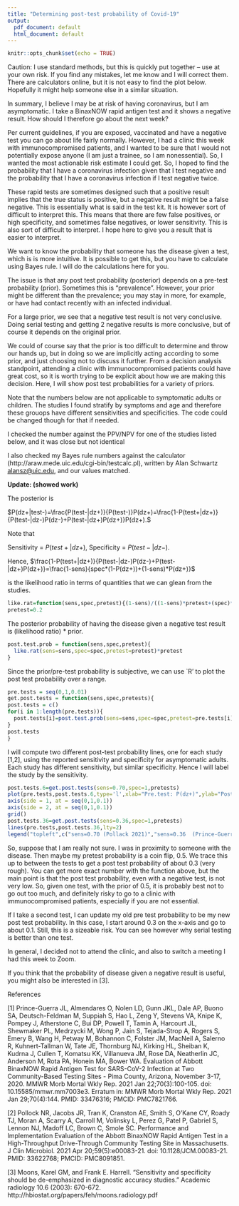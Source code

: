 ```yaml
---
title: "Determining post-test probability of Covid-19"
output:
  pdf_document: default
  html_document: default
---
```


```r
knitr::opts_chunk$set(echo = TRUE)
```

Caution: I use standard methods, but this is quickly put together -- use at your own risk.  If you find any mistakes, let me know and I will correct them.  There are calculators online, but it is not easy to find the plot below.  Hopefully it might help someone else in a similar situation.

In summary, I believe I may be at risk of having coronavirus, but I am asymptomatic.  I take a BinaxNOW rapid antigen test and it shows a negative result.  How should I therefore go about the next week? 

Per current guidelines, if you are exposed, vaccinated and have a negative test you can go about life fairly normally.  However, I had a clinic this week with immunocompromised patients, and I wanted to be sure that I would not potentially expose anyone (I am just a trainee, so I am nonessential). So, I wanted the most actionable risk estimate I could get. So, I hoped to find the probability that I have a coronavirus infection given that I test negative and the probability that I have a coronavirus infection if I test negative twice.

These rapid tests are sometimes designed such that a positive result implies that the true status is positive, but a negative result might be a false negative. This is essentially what is said in the test kit. 
It is however sort of difficult to interpret this. This means that there are few false positives, or high specificity, and sometimes false negatives, or lower sensitivity.  This is also sort of difficult to interpret.  I hope here to give you a result that is easier to interpret.

We want to know the probability that someone has the disease given a test, which is is more intuitive.  It is possible to get this, but you have to calculate using Bayes rule. I will do the calculations here for you.

The issue is that any post test probability (posterior) depends on a pre-test probability (prior).  Sometimes this is "prevalence".  However, your prior might be different than the prevalence;
you may stay in more, for example, or have had contact recently with an infected individual.

For a large prior, we see that a negative test  result is not very conclusive.  Doing serial testing and getting 2 negative results is more conclusive, but of course it depends on the original prior.

We could of course say that the prior is too difficult to determine and throw our hands up, but in doing so we are implicitly acting according to some prior, and just choosing not to discuss it further. From a decision analysis standpoint, attending a clinic with immunocompromised patients could have great cost, so it is worth trying to be explicit about how we are making this decision.  Here, I will show post test probabilities for a variety of priors. 

Note that the numbers below are not applicable to symptomatic adults or children.  The studies I found stratify by symptoms and age and therefore these grouops have different sensitivities and specificities. The code could be changed though for that if needed.

I checked the number against the PPV/NPV for one of the studies listed below, and it was close
but not identical

I also checked my Bayes rule numbers against the calculator (http://araw.mede.uic.edu/cgi-bin/testcalc.pl), written by Alan Schwartz <alansz@uic.edu>, and our values matched. 

**Update: (showed work)**

The posterior is

$P(dz+|test-)=\frac{P(test-|dz+)}{P(test-)}P(dz+)=\frac{1-P(test+|dz+)}{P(test-|dz-)P(dz-)+P(test-|dz+)P(dz+)}P(dz+).$

Note that

Sensitivity = $P(test+|dz+),$
Specificity = $P(test-|dz-).$

Hence,
$\frac{1-P(test+|dz+)}{P(test-|dz-)P(dz-)+P(test-|dz+)P(dz+)}=\frac{1-sens}{spec*(1-P(dz+))+(1-sens)*P(dz+)}$

is the likelihood ratio in terms of quantities that we can glean from the studies.


```r
like.rat=function(sens,spec,pretest){(1-sens)/((1-sens)*pretest+(spec)*(1-pretest))}
pretest=0.2
```

The posterior probability of having the disease given a negative test result is (likelihood ratio) * prior.


```r
post.test.prob = function(sens,spec,pretest){
  like.rat(sens=sens,spec=spec,pretest=pretest)*pretest
}
```

Since the prior/pre-test probability is subjective, we can use `R' to plot the post test probability over a range.

```r
pre.tests = seq(0,1,0.01)
get.post.tests = function(sens,spec,pretests){
post.tests = c()
for(i in 1:length(pre.tests)){
  post.tests[i]=post.test.prob(sens=sens,spec=spec,pretest=pre.tests[i])
}
post.tests
}
```

I will compute two different post-test probability lines, one for each study [1,2], using the reported sensitivity  and specificity for asymptomatic adults. Each study has different sensitivity, but similar specificity.  Hence I will label the study by the sensitivity.

```r
post.tests.6=get.post.tests(sens=0.70,spec=1,pretests)
plot(pre.tests,post.tests.6,type='l',xlab="Pre.test: P(dz+)",ylab="Post.test: P(dz+|test-)",lty=1,axes=FALSE)
axis(side = 1, at = seq(0,1,0.1))
axis(side = 2, at = seq(0,1,0.1))
grid()
post.tests.36=get.post.tests(sens=0.36,spec=1,pretests)
lines(pre.tests,post.tests.36,lty=2)
legend("topleft",c("sens=0.70 (Pollack 2021)","sens=0.36  (Prince-Guerra 2021)"),lty=c(1,2))
```

So, suppose that I am really not sure.  I was in proximity to someone with the disease.  Then maybe my pretest probability is a coin flip, 0.5.  We trace this up to between the tests to get a post test probability of about 0.3 (very rough).  You can get more exact number with the function above, but the main point is that the post test probability, even with a negative test, is not very low.  So, given one test, with the prior of 0.5, it is probably best not to go out too much, and definitely risky to go to a clinic with immunocompromised patients, especially if you are not essential. 

If I take a second test, I can update my old pre test probability to be my new post test probability.  In this case, I start around 0.3 on the x-axis and go to about 0.1.  Still, this is a sizeable risk. You can see however why serial testing is better than one test.

In general, I decided not to attend the clinic, and also to switch a meeting I had this week to Zoom.

If you think that the probability of disease given a negative result is useful, you might also be interested in  [3]. 

References

[1] Prince-Guerra JL, Almendares O, Nolen LD, Gunn JKL, Dale AP, Buono SA, Deutsch-Feldman M, Suppiah S, Hao L, Zeng Y, Stevens VA, Knipe K, Pompey J, Atherstone C, Bui DP, Powell T, Tamin A, Harcourt JL, Shewmaker PL, Medrzycki M, Wong P, Jain S, Tejada-Strop A, Rogers S, Emery B, Wang H, Petway M, Bohannon C, Folster JM, MacNeil A, Salerno R, Kuhnert-Tallman W, Tate JE, Thornburg NJ, Kirking HL, Sheiban K, Kudrna J, Cullen T, Komatsu KK, Villanueva JM, Rose DA, Neatherlin JC, Anderson M, Rota PA, Honein MA, Bower WA. Evaluation of Abbott BinaxNOW Rapid Antigen Test for SARS-CoV-2 Infection at Two Community-Based Testing Sites - Pima County, Arizona, November 3-17, 2020. MMWR Morb Mortal Wkly Rep. 2021 Jan 22;70(3):100-105. doi: 10.15585/mmwr.mm7003e3. Erratum in: MMWR Morb Mortal Wkly Rep. 2021 Jan 29;70(4):144. PMID: 33476316; PMCID: PMC7821766.


[2] Pollock NR, Jacobs JR, Tran K, Cranston AE, Smith S, O'Kane CY, Roady TJ, Moran A, Scarry A, Carroll M, Volinsky L, Perez G, Patel P, Gabriel S, Lennon NJ, Madoff LC, Brown C, Smole SC. Performance and Implementation Evaluation of the Abbott BinaxNOW Rapid Antigen Test in a High-Throughput Drive-Through Community Testing Site in Massachusetts. J Clin Microbiol. 2021 Apr 20;59(5):e00083-21. doi: 10.1128/JCM.00083-21. PMID: 33622768; PMCID: PMC8091851.

[3] Moons, Karel GM, and Frank E. Harrell. "Sensitivity and specificity should be de-emphasized in diagnostic accuracy studies." Academic radiology 10.6 (2003): 670-672. http://hbiostat.org/papers/feh/moons.radiology.pdf
